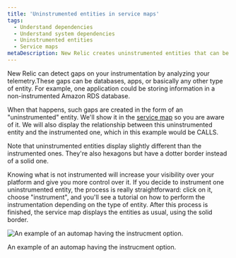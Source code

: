 ```yaml
---
title: 'Uninstrumented entities in service maps'
tags:
  - Understand dependencies
  - Understand system dependencies
  - Uninstrumented entities
  - Service maps
metaDescription: New Relic creates uninstrumented entities that can be easily instrumented by the customer.
---
```



New Relic can detect gaps on your instrumentation by analyzing your telemetry.These gaps can be databases, apps, or basically any other type of entity. For example, one application could be storing information in a non-instrumented Amazon RDS database.

When that happens, such gaps are created in the form of an "uninstrumented" entity. We'll show it in the [service map](/docs/new-relic-solutions/new-relic-one/ui-data/service-maps/introduction-service-maps) so you are aware of it. We will also display the relationship between this uninstrumented entity and the instrumented one, which in this example would be CALLS.

<Callout variant="tip">
  Note that uninstrumented entities display slightly different than the instrumented ones. They're also hexagons but have a dotter border instead of a solid one.
</Callout>

Knowing what is not instrumented will increase your visibility over your platform and give you more control over it.
If you decide to instrument one uninstrumented entity, the process is really straightforward: click on it, choose "instrument", and you'll see a tutorial on how to perform the instrumentation depending on the type of entity. After this process is finished, the service map displays the entities as usual, using the solid border.

<img
  title="uninstrumented entity service map.png"
  alt="An example of an automap having the instrucment option."
  src={ServiceMapUninstrumentedEntity}
/>
<figcaption>
An example of an automap having the instrucment option. 
</figcaption>
